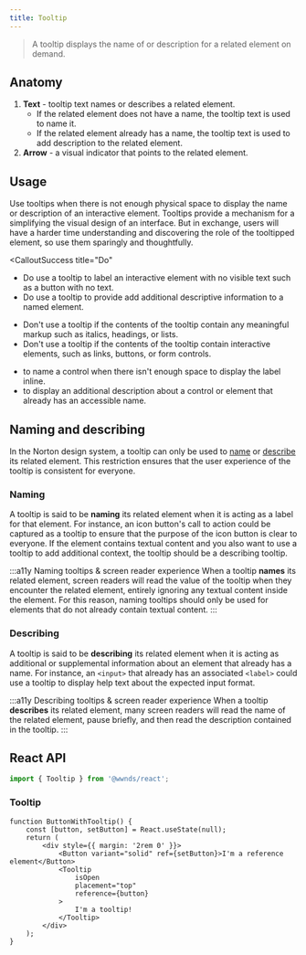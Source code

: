 ```yaml
---
title: Tooltip
---
```



> A tooltip displays the name of or description for a related element on demand.

## Anatomy

1. **Text** - tooltip text names or describes a related element.
	- If the related element does not have a name, the tooltip text is used to name it.
	- If the related element already has a name, the tooltip text is used to add description to the related element.
1. **Arrow** - a visual indicator that points to the related element.

## Usage

Use tooltips when there is not enough physical space to display the name or description of an interactive element.
Tooltips provide a mechanism for a simplifying the visual design of an interface.
But in exchange, users will have a harder time understanding and discovering the role of the tooltipped element, so use them sparingly and thoughtfully.

<CalloutSuccess title="Do"
	<ul>
		<li>Do use a tooltip to label an interactive element with no visible text such as a button with no text.</li>
		<li>Do use a tooltip to provide add additional descriptive information to a named element.</li>
	</ul>
</CalloutSuccess>

<CalloutError title="Don't">
	<ul>
		<li>Don't use a tooltip if the contents of the tooltip contain any meaningful markup such as italics, headings, or lists.</li>
		<li>Don't use a tooltip if the contents of the tooltip contain interactive elements, such as links, buttons, or form controls.</li>
	</ul>
</CalloutError>

<Callout title="Use a tooltip...">
	<ul>
		<li>to name a control when there isn't enough space to display the label inline.</li>
		<li>to display an additional description about a control or element that already has an accessible name.</li>
	</ul>
</Callout>

## Naming and describing

In the Norton design system, a tooltip can only be used to [name](https://w3c.github.io/aria-practices/#accessible_names)
or [describe](https://w3c.github.io/aria-practices/#accessible_descriptions) its related element.
This restriction ensures that the user experience of the tooltip is consistent for everyone.

### Naming

A tooltip is said to be **naming** its related element when it is acting as a label for that element.
For instance, an icon button's call to action could be captured as a tooltip to ensure that the purpose of the icon button is clear to everyone.
If the element contains textual content and you also want to use a tooltip to add additional context, the tooltip should be a describing tooltip.

:::a11y Naming tooltips & screen reader experience
When a tooltip **names** its related element, screen readers will read the value of the tooltip when they encounter the related element, entirely ignoring any textual content inside the element.
For this reason, naming tooltips should only be used for elements that do not already contain textual content.
:::

### Describing

A tooltip is said to be **describing** its related element when it is acting as additional or supplemental information about an element that already has a name.
For instance, an `<input>` that already has an associated `<label>` could use a tooltip to display help text about the expected input format.

:::a11y Describing tooltips & screen reader experience
When a tooltip **describes** its related element, many screen readers will read the name of the related element, pause briefly, and then read the description contained in the tooltip.
:::

## React API

```js
import { Tooltip } from '@wwnds/react';
```

### Tooltip

```tsx live
function ButtonWithTooltip() {
	const [button, setButton] = React.useState(null);
	return (
		<div style={{ margin: '2rem 0' }}>
			<Button variant="solid" ref={setButton}>I'm a reference element</Button>
			<Tooltip
				isOpen
				placement="top"
				reference={button}
			>
				I'm a tooltip!
			</Tooltip>
		</div>
	);
}
```

<PropsTable from={Tooltip} />
